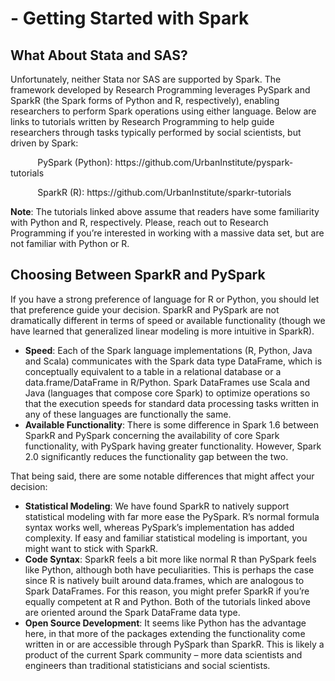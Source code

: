 # - Getting Started with Spark

## What About Stata and SAS?

Unfortunately, neither Stata nor SAS are supported by Spark. The framework developed by Research Programming leverages PySpark and SparkR (the Spark forms of Python and R, respectively), enabling researchers to perform Spark operations using either language. Below are links to tutorials written by Research Programming to help guide researchers through tasks typically performed by social scientists, but driven by Spark:

&nbsp;&nbsp;&nbsp;&nbsp;&nbsp;&nbsp;&nbsp;&nbsp;&nbsp;&nbsp; PySpark (Python):	https://github.com/UrbanInstitute/pyspark-tutorials

&nbsp;&nbsp;&nbsp;&nbsp;&nbsp;&nbsp;&nbsp;&nbsp;&nbsp;&nbsp; SparkR (R):		https://github.com/UrbanInstitute/sparkr-tutorials

**Note**: The tutorials linked above assume that readers have some familiarity with Python and R, respectively. Please, reach out to Research Programming if you’re interested in working with a massive data set, but are not familiar with Python or R.

## Choosing Between SparkR and PySpark

If you have a strong preference of language for R or Python, you should let that preference guide your decision. SparkR and PySpark are not dramatically different in terms of speed or available functionality (though we have learned that generalized linear modeling is more intuitive in SparkR).

* __Speed__: Each of the Spark language implementations (R, Python, Java and Scala) communicates with the Spark data type DataFrame, which is conceptually equivalent to a table in a relational database or a data.frame/DataFrame in R/Python. Spark DataFrames use Scala and Java (languages that compose core Spark) to optimize operations so that the execution speeds for standard data processing tasks written in any of these languages are functionally the same.
* __Available Functionality__: There is some difference in Spark 1.6 between SparkR and PySpark concerning the availability of core Spark functionality, with PySpark having greater functionality. However, Spark 2.0 significantly reduces the functionality gap between the two.

That being said, there are some notable differences that might affect your decision:

* __Statistical Modeling__: We have found SparkR to natively support statistical modeling with far more ease the PySpark. R's normal formula syntax works well, whereas PySpark's implementation has added complexity. If easy and familiar statistical modeling is important, you might want to stick with SparkR.
* __Code Syntax__: SparkR feels a bit more like normal R than PySpark feels like Python, although both have peculiarities. This is perhaps the case since R is natively built around data.frames, which are analogous to Spark DataFrames. For this reason, you might prefer SparkR if you’re equally competent at R and Python. Both of the tutorials linked above are oriented around the Spark DataFrame data type.
* __Open Source Development__: It seems like Python has the advantage here, in that more of the packages extending the functionality come written in or are accessible through PySpark than SparkR. This is likely a product of the current Spark community – more data scientists and engineers than traditional statisticians and social scientists.
